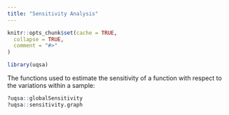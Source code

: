 ```yaml
---
title: "Sensitivity Analysis"
---
```


```r
knitr::opts_chunk$set(cache = TRUE,
  collapse = TRUE,
  comment = "#>"
)
```

```r
library(uqsa)
```

The functions used to estimate the sensitivity of a function with
respect to the variations within a sample:

```r
?uqsa::globalSensitivity
?uqsa::sensitivity.graph
```

